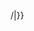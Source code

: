 {{lookfrom|{{{page|{{FULLPAGENAME}}}}}/|{{{1|本页面的所有子页面}}}}}<noinclude>
{{Documentation}}
</noinclude>
